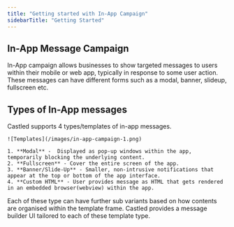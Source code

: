 ```yaml
---
title: "Getting started with In-App Campaign"
sidebarTitle: "Getting Started"
---
```


## In-App Message Campaign

In-App campaign allows businesses to show targeted messages to users within their mobile or web app, typically in response to some user action. These messages can have different forms such as a modal, banner, slideup, fullscreen etc.

## Types of In-App messages

Castled supports 4 types/templates of in-app messages.

    ![Templates](/images/in-app-campaign-1.png)

    1. **Modal** -  Displayed as pop-up windows within the app, temporarily blocking the underlying content.
    2. **Fullscreen** - Cover the entire screen of the app.
    3. **Banner/Slide-Up** - Smaller, non-intrusive notifications that appear at the top or bottom of the app interface.
    4. **Custom HTML** - User provides message as HTML that gets rendered in an embedded browser(webview) within the app.

Each of these type can have further sub variants based on how contents are organised within the template frame. Castled provides a message builder UI tailored to each of these template type.
